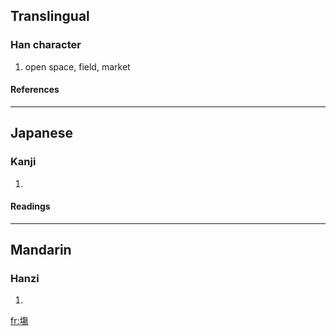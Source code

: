 ==Translingual==
===Han character===
{{Han char|rn=32|rad=土|as=11|sn=14|four=|canj=土人日竹 (GOAH)}}
# open space, field, market
====References====
{{Han ref|kx=0236.350|dkj=05385|dj=0475.010|hdz=10480.140|uh=5872|ud=22642}}
----
==Japanese==
===Kanji===
{{ja-kanji|grade=|rs=土11}}
# {{defn|Japanese}} 
====Readings====
{{ja-readings|on=[[じょう]] (jō)|kun=[[ば]] (ba)}}
----
==Mandarin==
===Hanzi===
{{cmn-hanzi|pin=[[cháng]] ([[chang2]])|wg=ch'ang<sup>2</sup>}}
# {{defn|Mandarin}}

[[fr:塲]]